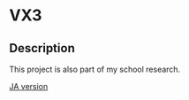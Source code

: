 #   VX3

## Description
This project is also part of my school research.

[JA version](/portfolio?lang=ja&id=vx3)